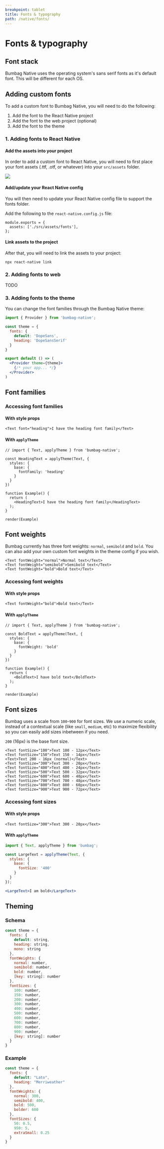 ```yaml
---
breakpoint: tablet
title: Fonts & typography
path: /native/fonts/
---
```


# Fonts & typography

## Font stack

Bumbag Native uses the operating system's sans serif fonts as it's default font. This will be different for each OS.

## Adding custom fonts

To add a custom font to Bumbag Native, you will need to do the following:

1. Add the font to the React Native project
2. Add the font to the web project (optional)
3. Add the font to the theme

### 1. Adding fonts to React Native

#### Add the assets into your project

In order to add a custom font to React Native, you will need to first place your font assets (.ttf, .otf, or whatever) into your `src/assets` folder.

<Image altitude="400" borderRadius="16px" src="/fonts-directory.png" />

#### Add/update your React Native config

You will then need to update your React Native config file to support the fonts folder.

Add the following to the `react-native.config.js` file:

```
module.exports = {
  assets: ['./src/assets/fonts'],
};
```

#### Link assets to the project

After that, you will need to link the assets to your project:

```
npx react-native link
```

### 2. Adding fonts to web

TODO

### 3. Adding fonts to the theme

You can change the font families through the Bumbag Native theme:

```jsx
import { Provider } from 'bumbag-native';

const theme = {
  fonts: {
    default: 'DopeSans',
    heading: 'DopeSansSerif'
  }
}

export default () => (
  <Provider theme={theme}>
    {/* your app... */}
  </Provider>
)
```

## Font families

### Accessing font families

#### With style props

```jsx-live
<Text font="heading">I have the heading font family</Text>
```

#### With `applyTheme`

```function-live noInline
// import { Text, applyTheme } from 'bumbag-native';

const HeadingText = applyTheme(Text, {
  styles: {
    base: {
      fontFamily: 'heading'
    }
  }
})

function Example() {
  return (
    <HeadingText>I have the heading font family</HeadingText>
  );
}

render(Example)
```

## Font weights

Bumbag currently has three font weights: `normal`, `semibold` and `bold`. You can also add your own custom font weights in the theme config if you wish.

```jsx-live
<Text fontWeight="normal">Normal text</Text>
<Text fontWeight="semibold">Semibold text</Text>
<Text fontWeight="bold">Bold text</Text>
```

### Accessing font weights

#### With style props

```jsx-live
<Text fontWeight="bold">Bold text</Text>
```

#### With `applyTheme`

```function-live noInline
// import { Text, applyTheme } from 'bumbag-native';

const BoldText = applyTheme(Text, {
  styles: {
    base: {
      fontWeight: 'bold'
    }
  }
})

function Example() {
  return (
    <BoldText>I have bold text</BoldText>
  );
}

render(Example)
```

## Font sizes

Bumbag uses a scale from `100`-`900` for font sizes. We use a numeric scale, instead of a contextual scale (like `small`, `medium`, etc) to maximize flexibility so you can easily add sizes inbetween if you need.

`200` (16px) is the base font size.

```jsx-live
<Text fontSize="100">Text 100 - 12px</Text>
<Text fontSize="150">Text 150 - 14px</Text>
<Text>Text 200 - 16px (normal)</Text>
<Text fontSize="300">Text 300 - 20px</Text>
<Text fontSize="400">Text 400 - 24px</Text>
<Text fontSize="500">Text 500 - 32px</Text>
<Text fontSize="600">Text 600 - 40px</Text>
<Text fontSize="700">Text 700 - 48px</Text>
<Text fontSize="800">Text 800 - 60px</Text>
<Text fontSize="900">Text 900 - 72px</Text>
```

### Accessing font sizes

#### With style props

```jsx-live
<Text fontSize="300">Text 300 - 20px</Text>
```

#### With `applyTheme`

```jsx
import { Text, applyTheme } from 'bumbag';

const LargeText = applyTheme(Text, {
  styles: {
    base: {
      fontSize: '400'
    }
  }
});

<LargeText>I am bold</LargeText>
```

## Theming

### Schema

```jsx
const theme = {
  fonts: {
    default: string,
    heading: string,
    mono: string
  },
  fontWeights: {
    normal: number,
    semibold: number,
    bold: number,
    [key: string]: number
  },
  fontSizes: {
    100: number,
    150: number,
    200: number,
    300: number,
    400: number,
    500: number,
    600: number,
    700: number,
    800: number,
    900: number,
    [key: string]: number
  }
}
```

### Example

```jsx
const theme = {
  fonts: {
    default: "Lato",
    heading: "Merriweather"
  },
  fontWeights: {
    normal: 300,
    semibold: 400,
    bold: 500,
    bolder: 600
  },
  fontSizes: {
    50: 0.5,
    950: 5,
    extraSmall: 0.25
  }
}
```
